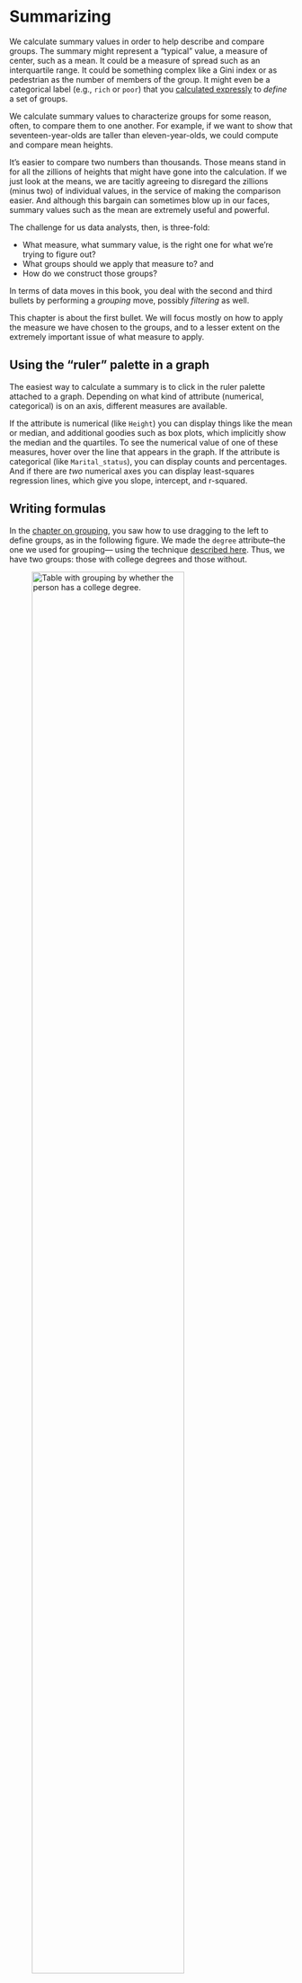 ```{=html}
    <script src="src/awash-functions.js"></script>
```


# Summarizing {#summarizing-chapter}

We calculate summary values in order to help describe and compare groups.
The summary might represent a "typical" value, a measure of center, such as a mean.
It could be a measure of spread such as an interquartile range.
It could be something
complex like a Gini index or as pedestrian as the number of members of the group. 
It might even be a categorical label (e.g., `rich` or `poor`) 
that you [calculated expressly](#recode-numeric-to-categorical-section) 
to _define_ a set of groups.

We calculate summary values to characterize groups for some reason,
often, to compare them to one another.
For example, if we want to show that seventeen-year-olds 
are taller than eleven-year-olds,
we could compute and compare mean heights.

It's easier to compare two numbers than thousands.
Those means stand in for all the zillions of heights 
that might have gone into the calculation.
If we just look at the means, we are tacitly agreeing to disregard 
the zillions (minus two) of individual values,
in the service of making the comparison easier.
And although this bargain can sometimes blow up in our faces,
summary values such as the mean are extremely useful and powerful.

The challenge for us data analysts, then, is three-fold:

* What measure, what summary value, is the right one for what we're trying to figure out? 
* What groups should we apply that measure to? and
* How do we construct those groups?

In terms of data moves in this book, you deal with the second and third bullets by 
performing a _grouping_ move, possibly _filtering_ as well.

This chapter is about the first bullet.
We will focus mostly on how to apply the measure we have chosen to the groups,
and to a lesser extent on the extremely important issue of what measure to apply.

## Using the "ruler" palette in a graph

The easiest way to calculate a summary is to click in the ruler
palette attached to a graph. 
Depending on what kind of attribute (numerical, categorical) is 
on an axis, different measures are available.

If the attribute is numerical (like `Height`) you can display things like the mean or median,
and additional goodies such as box plots, which implicitly show the median and the quartiles.
To see the numerical value of one of these measures, 
hover over the line that appears in the graph.
If the attribute is categorical (like `Marital_status`), 
you can display counts and percentages.
And if there are _two_ numerical axes you can display least-squares regression lines,
which give you slope, intercept, and r-squared.

## Writing formulas {#writing-formulas-section}

In the [chapter on grouping](#grouping-chapter),
you saw how to use dragging to the left to define groups, as in the following figure.
We made the `degree` attribute--the one we used for grouping---
using the technique [described here](#recoding-categorical-section).
Thus, we have two groups: those with college degrees and those without.

![Table with grouping by whether the person has a college degree.](art/summary-formula-demo-1.png){fig-align="center" width="80%"}

Let's investigate the income difference between these two groups.
We need a number, a summary value, to characterize the income of each group.
We'll pick the _median_ of the income. 

We have done this already in the second demo lesson about height, age, and gender,
[Children and Teens, Part 2](#children-and-teens-2).
There, we had made our groups (by dragging `Age` and `Gender` to the left) 
and made a new column, with a formula, `mean(Height)`.

Let's apply that same pattern to this situation.

::: {.callout-note}
In the [chapter on calculating](#calculating-chapter), 
you learned about writing formulas to re-express existing data in a new column.
This chapter is about formulas for "stuff like averages."
These formulas will be different in some important ways. 
The key difference is that a function like `mean()`---
which you use to compute the average value---applies to an entire group of cases,
whereas a function like `abs()`---for absolute value---applies to one case at a time.
:::

To calculate the median income of each group, 
start by making a new column on the left side of the table. 
Let's call it `medInc`.
Then give it a formula: `median(Income)`.

If you want to try this yourself,
<script>
    theURL = "https://codap.concord.org/app/static/dg/en/cert/index.html#shared=155853";
    awash.codapInNewTab(theURL, "here is a link to a CODAP document" );
</script>
that will appear in a new tab.

::: {layout-ncol="2"}
![Making the new attribute…](art/summary-formula-demo-2.png){}

![…and giving it a formula](art/summary-formula-demo-3.png){}
:::

When you click **Apply**, CODAP fills in the `medInc` column with the values.

![The medians appear in the `medInc` column.](art/summary-formula-demo-4.png){fig-align="center" width="50%"}


That formula will keep computing the median income even if you change the grouping.
The next illustration shows what you see if you drag `Gender` to the left as well,
which makes _four_ groups, one for each combination of
males and females, with and without degrees.

You can, of course, make graphs using those new columns.
They might have very few points, but they help tell a story.

::: {layout-ncol="2"}
![Medians in place with `Gender` as well as `degree`](art/summary-formula-demo-5.png){}

![And a graph of those values](art/summary-formula-demo-6.png){}
:::

::: {.callout-note}
By the way, this shows a common statistical blunder: 
the red lines are medians, but not the medians of the incomes for the 'yes'-degree group 
and the 'no'-degree group. They show the medians of the dots we see, that is, 
the points halfway between the males and females.
:::


## Summarizing Categorical Attributes {#summarizing-categoricals-section}

We often think of summaries as means or medians---or more elaborate 
statistical quantities such as percentiles or standard deviations.


Alas, those functions don't make sense for categorical attributes.
What should we do?
Let's think about a situation where we want to compare groups; 
then we'll think about a categorical attribute to compare them with.

In fact, let's use the
<script>
    theURL = "https://codap.concord.org/app/static/dg/en/cert/index.html#shared=155853";
    awash.codapInNewTab(theURL, "same dataset we used in the last section." );
</script>
<br>

We divided up our sample of people into two groups: 
those with college degrees and those without.
Back then, we compared their median incomes; and income is numeric. 
But what about employment? That's categorical---let's use it.

What does your stereotype say?
Mine says that people with college degrees are more likely to have a job.
That would mean that a greater _proportion_ (or percentage if you multiply by 100)
of the "degree" group would be listed as "civilian employed."

We can do this just like before, but we'll need a (slightly) more elaborate formula.
The basic idea is:

* Count how many people have a value of `Empl` equal to `"Civ Employed"`.
* Count how many people there are altogether.
* Divide the first number by the second.

Here is what the formula looks like, and how it turned 
out.^[Technically, the denominator should have been `count(Empl)`, which is the number of cases for which `Empl` exists.]
Our college grads _are_ more likely to have a job:

::: {layout-ncol="2"}
![](art/employed-proportion-formula.png){}

![](art/employed-proportion-result.png){}

:::
The formula for the proportion employed, `propEmpl`, and the result.

## More Functions {#more-functions-section}

Okay, we've talked about `mean()` and `median()`, `sum()` and `count()`. 
What else have we got that we can use to summarize data?

When you open up the formula editor, there is a button labeled **--Insert Function--**.
Click it to produce a menu.
It has seven categories of functions to choose from;
each category has several options. 
The left illustration shows the **statistical** submenu.
You can see a whole slew of functions.

Each function has an information button to the right of the name.
The right-hand illustration shows what the info looks like for the 
(rather complicated) `percentile()` function.

::: {layout-ncol="2" layout-valign="bottom"}
![Left: the **statistical** menu under **--Insert Function--** in the formula editor.](art/function-menu-statistical.png){}

![Right: information on `percentile()`.](art/function-percentile.png){}
:::

If you read this carefully, you can conclude that 
to get the 10th percentile in weight, you would use `percentile(Weight, 0.1)`.

##  Implied Filters: Booleans inside your functions {#implied-filters-section}

You are used to using functions like this:

```
mean(Weight)
```

But CODAP functions are more flexible than that.
You could write, for example,

```
mean(Weight / Height^2, Empl = "Civ Employed")
```

and you will get the average BMI for all of the people 
with jobs^[assuming that we have weight in kilograms and height in meters].

That is, you can take the mean of an _expression_---not just a plain attribute---
and CODAP will calculate that value for every case before taking the mean.

The second argument, after the comma, is a _filter_.
Only those cases for which the expression is true will be in the calculation.

That is, you can perform many calculations
and apply filters _entirely in formulas_,
without ever hiding or setting aside or making new columns.

This is a perilous idea. 
Sure, you could study income inequality and use a formula like,

```
median(Income/FamilySize, Gender = "Female" AND Age > 24 AND Empl = "Civ Employed")
```

The problem is that the formula is invisible.
If you accidentally use 34 instead of 24 for the males' formula, 
you might never notice.
And you can't see whether your idea of "income per person" makes sense.
It's far better to make a column for `incomePerPerson` so
you can graph it, and play with it, and see whether it really expresses what you want.

That said, those invisible filters are really useful sometimes.

### The `count()` function {-}

`count()` is a very powerful function.
It's also subtler than it looks.

Let's look at the expression `count(Empl = "Civ Employed")`.

First, notice the quotes around the string, `"Civ Employed"`. 
When you want CODAP to recognize or use a specific string (of characters), 
you have to enclose them in double quotes. 

Second, when you're looking at a specific string, it has to be exactly correct.
It's case-sensitive; `count(Empl = "civ employed")` 
will not work.^[Ok, it will _work_, but it will always give you zero.]

But third, and the real point here, is that the expression `Empl = "Civ Employed"`
is not an attribute---it's a _Boolean expression_ that's either true or false.
Notice how different that is from a formula like `mean(Height)`. 
The thing in parentheses, `Height`, is just an attribute.

## Commentary: CODAP's "atomic" case orientation {#summarizing-commentary}

This is a good place to say that CODAP is designed to work well when 
the cases are  "atomic" bits of data,
and that the user builds summaries such as means from those atoms.

You will often use datasets that are _pre-summarized_,
for example, COVID data where each row, each case, is a State or a country,
and the attributes are `date`, `number-of-cases`, `cases-per-capita`, and so forth.

After `date`, those are all summaries---calculations that somebody else made for us
using, presumably, a database where the rows _were individual COVID cases_. 

This is fine, but you will often find that the data-analysis situation is 
more complicated; that you are more "awash."
You have to be more careful that your calculations make sense.
For example, if you take the median of `cases-per-capita`, what does that really mean?

Graphs can be troubling as well;
sometimes, where a dot seems perfect for an atomic case---
a person in the Census, say---
we often want a bar or something else to show groups.
You can do that!
See [this section on how to fuse dots into bars](#fusion-section).

The [Map tool](#maps-chapter) is another example of CODAP's branching out:
when the case is a State or a country, 
you can use a map to show values as colors on the map.


